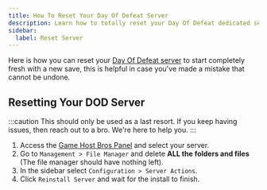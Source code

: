 ```yaml
---
title: How To Reset Your Day Of Defeat Server
description: Learn how to totally reset your Day Of Defeat dedicated server.
sidebar:
  label: Reset Server
---
```


Here is how you can reset your [Day Of Defeat server](https://www.gamehostbros.com/day-of-defeat-server-hosting/) to start completely fresh with a new save, this is helpful in case you've made a mistake that cannot be undone.

## Resetting Your DOD Server

:::caution
This should only be used as a last resort. If you keep having issues, then reach out to a bro. We're here to help you.
:::

<Steps>

1. Access the [Game Host Bros Panel](https://panel.gamehostbros.com/) and select your server.
2. Go to `Management > File Manager` and delete **ALL the folders and files** (The file manager should have nothing left).
3. In the sidebar select `Configuration > Server Actions`.
4. Click `Reinstall Server` and wait for the install to finish.
</Steps>
